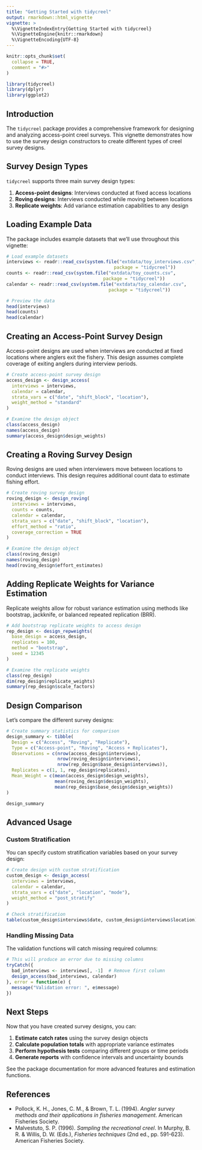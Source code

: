 ```yaml
---
title: "Getting Started with tidycreel"
output: rmarkdown::html_vignette
vignette: >
  %\VignetteIndexEntry{Getting Started with tidycreel}
  %\VignetteEngine{knitr::rmarkdown}
  %\VignetteEncoding{UTF-8}
---
```


```r
knitr::opts_chunk$set(
  collapse = TRUE,
  comment = "#>"
)
```

```r
library(tidycreel)
library(dplyr)
library(ggplot2)
```

## Introduction

The `tidycreel` package provides a comprehensive framework for designing and analyzing access-point creel surveys. This vignette demonstrates how to use the survey design constructors to create different types of creel survey designs.

## Survey Design Types

`tidycreel` supports three main survey design types:

1. **Access-point designs**: Interviews conducted at fixed access locations
2. **Roving designs**: Interviews conducted while moving between locations
3. **Replicate weights**: Add variance estimation capabilities to any design

## Loading Example Data

The package includes example datasets that we'll use throughout this vignette:

```r
# Load example datasets
interviews <- readr::read_csv(system.file("extdata/toy_interviews.csv", 
                                        package = "tidycreel"))
counts <- readr::read_csv(system.file("extdata/toy_counts.csv", 
                                    package = "tidycreel"))
calendar <- readr::read_csv(system.file("extdata/toy_calendar.csv", 
                                      package = "tidycreel"))

# Preview the data
head(interviews)
head(counts)
head(calendar)
```

## Creating an Access-Point Survey Design

Access-point designs are used when interviews are conducted at fixed locations where anglers exit the fishery. This design assumes complete coverage of exiting anglers during interview periods.

```r
# Create access-point survey design
access_design <- design_access(
  interviews = interviews,
  calendar = calendar,
  strata_vars = c("date", "shift_block", "location"),
  weight_method = "standard"
)

# Examine the design object
class(access_design)
names(access_design)
summary(access_design$design_weights)
```

## Creating a Roving Survey Design

Roving designs are used when interviewers move between locations to conduct interviews. This design requires additional count data to estimate fishing effort.

```r
# Create roving survey design
roving_design <- design_roving(
  interviews = interviews,
  counts = counts,
  calendar = calendar,
  strata_vars = c("date", "shift_block", "location"),
  effort_method = "ratio",
  coverage_correction = TRUE
)

# Examine the design object
class(roving_design)
names(roving_design)
head(roving_design$effort_estimates)
```

## Adding Replicate Weights for Variance Estimation

Replicate weights allow for robust variance estimation using methods like bootstrap, jackknife, or balanced repeated replication (BRR).

```r
# Add bootstrap replicate weights to access design
rep_design <- design_repweights(
  base_design = access_design,
  replicates = 100,
  method = "bootstrap",
  seed = 12345
)

# Examine the replicate weights
class(rep_design)
dim(rep_design$replicate_weights)
summary(rep_design$scale_factors)
```

## Design Comparison

Let's compare the different survey designs:

```r
# Create summary statistics for comparison
design_summary <- tibble(
  Design = c("Access", "Roving", "Replicate"),
  Type = c("Access-point", "Roving", "Access + Replicates"),
  Observations = c(nrow(access_design$interviews), 
                   nrow(roving_design$interviews), 
                   nrow(rep_design$base_design$interviews)),
  Replicates = c(1, 1, rep_design$replicates),
  Mean_Weight = c(mean(access_design$design_weights), 
                  mean(roving_design$design_weights), 
                  mean(rep_design$base_design$design_weights))
)

design_summary
```

## Advanced Usage

### Custom Stratification

You can specify custom stratification variables based on your survey design:

```r
# Create design with custom stratification
custom_design <- design_access(
  interviews = interviews,
  calendar = calendar,
  strata_vars = c("date", "location", "mode"),
  weight_method = "post_stratify"
)

# Check stratification
table(custom_design$interviews$date, custom_design$interviews$location)
```

### Handling Missing Data

The validation functions will catch missing required columns:

```r
# This will produce an error due to missing columns
tryCatch({
  bad_interviews <- interviews[, -1]  # Remove first column
  design_access(bad_interviews, calendar)
}, error = function(e) {
  message("Validation error: ", e$message)
})
```

## Next Steps

Now that you have created survey designs, you can:

1. **Estimate catch rates** using the survey design objects
2. **Calculate population totals** with appropriate variance estimates
3. **Perform hypothesis tests** comparing different groups or time periods
4. **Generate reports** with confidence intervals and uncertainty bounds

See the package documentation for more advanced features and estimation functions.

## References

- Pollock, K. H., Jones, C. M., & Brown, T. L. (1994). *Angler survey methods and their applications in fisheries management*. American Fisheries Society.
- Malvestuto, S. P. (1996). *Sampling the recreational creel*. In Murphy, B. R. & Willis, D. W. (Eds.), *Fisheries techniques* (2nd ed., pp. 591-623). American Fisheries Society.